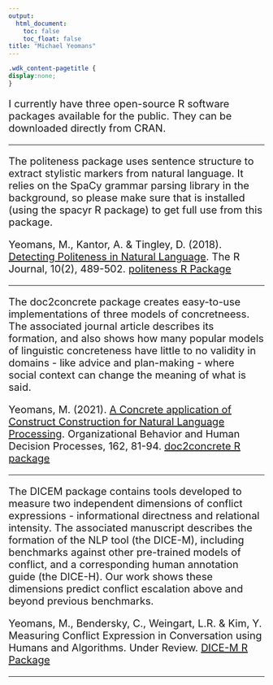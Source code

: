 ```yaml
---
output:
  html_document: 
    toc: false
    toc_float: false
title: "Michael Yeomans"
---
```


<link rel="stylesheet" href="styles.css" type="text/css">
```css
.wdk_content-pagetitle {
display:none;
}
```

<div style="font-size: 20px">
I currently have three open-source R software packages available for the public. They can be downloaded directly from CRAN. 

***

The politeness package uses sentence structure to extract stylistic markers from natural language. It relies on the SpaCy grammar parsing library in the background, so please make sure that is installed (using the spacyr R package) to get full use from this package.

Yeomans, M., Kantor, A.  & Tingley, D. (2018). [Detecting Politeness in Natural Language](http://www.mikeyeomans.info/papers/Rpoliteness.pdf). The R Journal, 10(2), 489-502. [politeness R Package](https://cran.r-project.org/package=politeness)

***

The doc2concrete package creates easy-to-use implementations of three models of concretneess. The associated journal article describes its formation, and also shows how many popular models of linguistic concreteness have little to no validity in domains - like advice and plan-making - where social context can change the meaning of what is said.


Yeomans, M. (2021). [A Concrete application of Construct Construction for Natural Language Processing](http://www.mikeyeomans.info/papers/concreteness.pdf). Organizational Behavior and Human Decision Processes, 162, 81-94. [doc2concrete R package](https://cran.r-project.org/package=doc2concrete)

***

The DICEM package contains tools developed to measure two independent dimensions of conflict expressions - informational directness and relational intensity. The associated manuscript describes the formation of the NLP tool (the DICE-M), including benchmarks against other pre-trained models of conflict, and a corresponding human annotation guide (the DICE-H). Our work shows these dimensions predict conflict escalation above and beyond previous benchmarks.

Yeomans, M., Bendersky, C., Weingart, L.R. & Kim, Y. Measuring Conflict Expression in Conversation using Humans and Algorithms. Under Review.  [DICE-M R Package](https://cran.r-project.org/package=DICEM)

***
